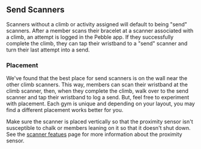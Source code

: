 ## Send Scanners

Scanners without a climb or activity assigned will default to being "send" scanners. After a member scans their bracelet at a scanner associated with a climb, an attempt is logged in the Pebble app. If they successfully complete the climb, they can tap their wristband to a "send" scanner and turn their last attempt into a send.

### Placement

We've found that the best place for send scanners is on the wall near the other climb scanners. This way, members can scan their wristband at the climb scanner, then, when they complete the climb, walk over to the send scanner and tap their wristband to log a send. But, feel free to experiment with placement. Each gym is unique and depending on your layout, you may find a different placement works better for you.

Make sure the scanner is placed vertically so that the proximity sensor isn't susceptible to chalk or members leaning on it so that it doesn't shut down. See the [scanner featues](/scanner/features) page for more information about the proximity sensor.

